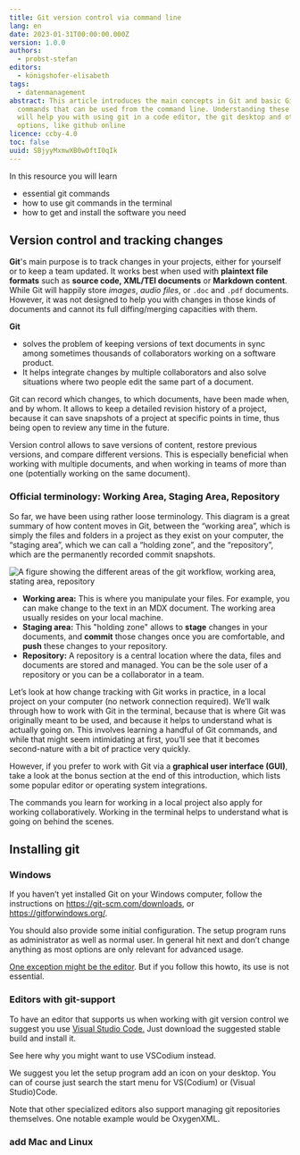 ```yaml
---
title: Git version control via command line
lang: en
date: 2023-01-31T00:00:00.000Z
version: 1.0.0
authors:
  - probst-stefan
editors:
  - königshofer-elisabeth
tags:
  - datenmanagement
abstract: This article introduces the main concepts in Git and basic Git
  commands that can be used from the command line. Understanding these commands
  will help you with using git in a code editor, the git desktop and other
  options, like github online
licence: ccby-4.0
toc: false
uuid: SBjyyMxmwXB0wOftI0qIk
---
```

In this resource you will learn

- essential git commands
- how to use git commands in the terminal
- how to get and install the software you need

## Version control and tracking changes

**Git**'s main purpose is to track changes in your projects, either for yourself or to keep a team updated. It works best when used with **plaintext file formats** such as **source code, XML/TEI documents** or **Markdown content**. While Git will happily store _images_, _audio files_, or `.doc` and `.pdf` documents. However, it was not designed to help you with changes in those kinds of documents and cannot its full diffing/merging capacities with them. 

**Git**

- solves the problem of keeping versions of text documents in sync among sometimes thousands of collaborators working on a software product.
- It helps integrate changes by multiple collaborators and also solve situations where two people edit the same part of a document.

Git can record which changes, to which documents, have been made when, and by whom. It allows to keep a detailed revision history of a project, because it can save snapshots of a project at specific points in time, thus being open to review any time in the future.

Version control allows to save versions of content, restore previous versions, and compare different versions. This is especially beneficial when working with multiple documents, and when working in teams of more than one (potentially working on the same document).



### Official terminology: Working Area, Staging Area, Repository

So far, we have been using rather loose terminology. This diagram is a great summary of how content moves in Git, between the “working area”, which is simply the files and folders in a project as they exist on your computer, the “staging area”, which we can call a “holding zone”, and the “repository”, which are the permanently recorded commit snapshots.

![A figure showing the different areas of the git workflow, working area, stating area, repository](images/stefan_git_terminology.png "Git workflow by Stefan Probst")

- **Working area:** This is where you manipulate your files. For example, you can make change to the text in an MDX document. The working area usually resides on your local machine.
- **Staging area:** This "holding zone" allows to **stage** changes in your documents, and **commit** those changes once you are comfortable, and **push** these changes to your repository.
- **Repository:** A repository is a central location where the data, files and documents are stored and managed. You can be the sole user of a repository or you can be a collaborator in a team.

Let’s look at how change tracking with Git works in practice, in a local project on your computer (no network connection required). We’ll walk through how to work with Git in the terminal, because that is where Git was originally meant to be used, and because it helps to understand what is actually going on. This involves learning a handful of Git commands, and while that might seem intimidating at first, you’ll see that it becomes second-nature with a bit of practice very quickly. 

However, if you prefer to work with Git via a **graphical user interface (GUI)**, take a look at the bonus section at the end of this introduction, which lists some popular editor or operating system integrations.

<SideNote type="note">
The commands you learn for working in a local project also apply for working collaboratively. Working in the terminal helps to understand what is going on behind the scenes.
</SideNote>

## Installing git

### Windows

If you haven’t yet installed Git on your Windows computer, follow the instructions on https://git-scm.com/downloads, or https://gitforwindows.org/.

You should also provide some initial configuration.
The setup program runs as administrator as well as normal user. In general hit next and don’t change anything as most options are only relevant for advanced usage.

[One exception might be the editor](https://git-intro-wboe.acdh-dev.oeaw.ac.at/simple_windows_editors). But if you follow this howto, its use is not essential.

### Editors with git-support

To have an editor that supports us when working with git version control we suggest you use [Visual Studio Code.](https://code.visualstudio.com/) Just download the suggested stable build and install it.

See here why you might want to use VSCodium instead.

We suggest you let the setup program add an icon on your desktop. You can of course just search the start menu for VS(Codium) or (Visual Studio)Code.

Note that other specialized editors also support managing git repositories themselves. One notable example would be OxygenXML.

### add Mac and Linux
